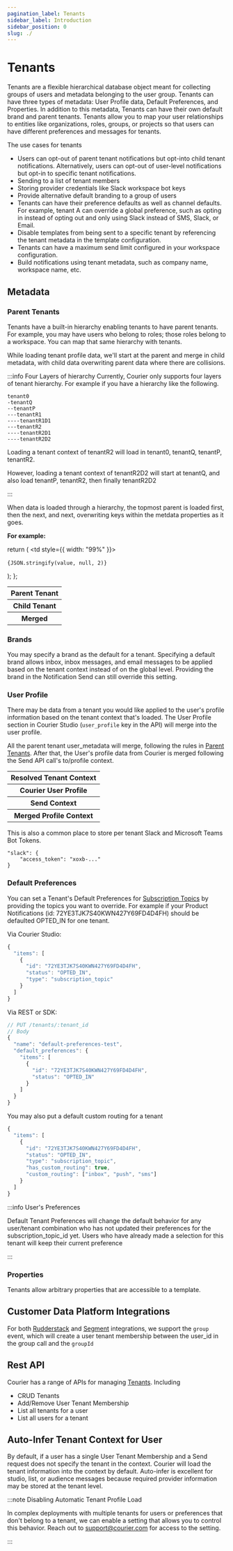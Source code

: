 ```yaml
---
pagination_label: Tenants
sidebar_label: Introduction
sidebar_position: 0
slug: ./
---
```


# Tenants

Tenants are a flexible hierarchical database object meant for collecting groups of users and metadata belonging to the user group. Tenants can have three types of metadata: User Profile data, Default Preferences, and Properties. In addition to this metadata, Tenants can have their own default brand and parent tenants. Tenants allow you to map your user relationships to entities like organizations, roles, groups, or projects so that users can have different preferences and messages for tenants.

The use cases for tenants

- Users can opt-out of parent tenant notifications but opt-into child tenant notifications. Alternatively, users can opt-out of user-level notifications but opt-in to specific tenant notifications.
- Sending to a list of tenant members
- Storing provider credentials like Slack workspace bot keys
- Provide alternative default branding to a group of users
- Tenants can have their preference defaults as well as channel defaults. For example, tenant A can override a global preference, such as opting in instead of opting out and only using Slack instead of SMS, Slack, or Email.
- Disable templates from being sent to a specific tenant by referencing the tenant metadata in the template configuration.
- Tenants can have a maximum send limit configured in your workspace configuration.
- Build notifications using tenant metadata, such as company name, workspace name, etc.

## Metadata

### Parent Tenants

Tenants have a built-in hierarchy enabling tenants to have parent tenants. For example, you may have users who belong to roles; those roles belong to a workspace. You can map that same hierarchy with tenants.

While loading tenant profile data, we'll start at the parent and merge in child metadata, with child data overwriting parent data where there are collisions.

:::info Four Layers of hierarchy
Currently, Courier only supports four layers of tenant hierarchy. For example if you have a hierarchy like the following.

```
tenant0
-tenantQ
--tenantP
---tenantR1
----tenantR1D1
---tenantR2
----tenantR2D1
----tenantR2D2
```

Loading a tenant context of tenantR2 will load in tenant0, tenantQ, tenantP, tenantR2.

However, loading a tenant context of tenantR2D2 will start at tenantQ, and also load tenantP, tenantR2, then finally tenantR2D2

:::

When data is loaded through a hierarchy, the topmost parent is loaded first, then the next, and next, overwriting keys within the metdata properties as it goes.

**For example:**

  return (
    <td style={{ width: "99%" }}>
      <pre>
        <code>{JSON.stringify(value, null, 2)}</code>
      </pre>
    </td>
  );
};

<table>
  <tbody>
    <tr>
      <th>Parent Tenant</th>
      <TableCellCode
        value={{ brand_id: "brandX", user_profile: { key1: "value1", key3: "valueA" } }}
      />
    </tr>
    <tr>
      <th>Child Tenant</th>
      <TableCellCode
        value={{ brand_id: "brandY", user_profile: { key2: "value2", key3: "valueB" } }}
      />
    </tr>
    <tr>
      <th>Merged</th>
      <TableCellCode
        value={{
          brand_id: "brandY",
          user_profile: { key1: "value1", key2: "value2", key3: "valueB" },
        }}
      />
    </tr>
  </tbody>
</table>

### Brands

You may specify a brand as the default for a tenant. Specifying a default brand allows inbox, inbox messages, and email messages to be applied based on the tenant context instead of on the global level. Providing the brand in the Notification Send can still override this setting.

### User Profile

There may be data from a tenant you would like applied to the user's profile information based on the tenant context that's loaded. The User Profile section in Courier Studio (`user_profile` key in the API) will merge into the user profile.

All the parent tenant user_metadata will merge, following the rules in [Parent Tenants](#parent-tenants). After that, the User's profile data from Courier is merged following the Send API call's to/profile context.

<table>
  <tbody>
    <tr>
      <th>Resolved Tenant Context</th>
      <TableCellCode
        value={{ user_profile: { key1: "value1", key2: "valueA", key3: "X", foo: "bar" } }}
      />
    </tr>
    <tr>
      <th>Courier User Profile</th>
      <TableCellCode value={{ key2: "valueB", key4: "Y", foo: "baz" }} />
    </tr>
    <tr>
      <th>Send Context</th>
      <TableCellCode value={{ to: { key2: "valueC", key5: true } }} />
    </tr>
    <tr>
      <th>Merged Profile Context</th>
      <TableCellCode
        value={{
          foo: "baz",
          key1: "value1",
          key2: "valueC",
          key3: "X",
          key4: "Y",
          key5: true,
        }}
      />
    </tr>
  </tbody>
</table>

This is also a common place to store per tenant Slack and Microsoft Teams Bot Tokens.

```
"slack": {
    "access_token": "xoxb-..."
}
```

### Default Preferences

You can set a Tenant's Default Preferences for [Subscription Topics](../preferences/preference-center/designer/#subscription-topics) by providing the topics you want to override. For example if your Product Notifications (id: 72YE3TJK7S40KWN427Y69FD4D4FH) should be defaulted OPTED_IN for one tenant.

Via Courier Studio:

```javascript
{
  "items": [
    {
      "id": "72YE3TJK7S40KWN427Y69FD4D4FH",
      "status": "OPTED_IN",
      "type": "subscription_topic"
    }
  ]
}
```

Via REST or SDK:

```javascript
// PUT /tenants/:tenant_id
// Body
{
  "name": "default-preferences-test",
  "default_preferences": {
    "items": [
      {
        "id": "72YE3TJK7S40KWN427Y69FD4D4FH",
        "status": "OPTED_IN"
      }
    ]
  }
}
```

You may also put a default custom routing for a tenant

```javascript
{
  "items": [
    {
      "id": "72YE3TJK7S40KWN427Y69FD4D4FH",
      "status": "OPTED_IN",
      "type": "subscription_topic",
      "has_custom_routing": true,
      "custom_routing": ["inbox", "push", "sms"]
    }
  ]
}
```

:::info User's Preferences

Default Tenant Preferences will change the default behavior for any user/tenant combination who has not updated their preferences for the subscription_topic_id yet. Users who have already made a selection for this tenant will keep their current preference

:::

### Properties

Tenants allow arbitrary properties that are accessible to a template.

## Customer Data Platform Integrations

For both [Rudderstack](../../external-integrations/rudderstack) and [Segment](../../external-integrations/segment/segment-integration) integrations, we support the `group` event, which will create a user tenant membership between the user_id in the group call and the `groupId`

## Rest API

Courier has a range of APIs for managing [Tenants](/reference/tenants). Including

- CRUD Tenants
- Add/Remove User Tenant Membership
- List all tenants for a user
- List all users for a tenant

## Auto-Infer Tenant Context for User

By default, if a user has a single User Tenant Membership and a Send request does not specify the tenant in the context. Courier will load the tenant information into the context by default. Auto-infer is excellent for studio, list, or audience messages because required provider information may be stored at the tenant level.

:::note Disabling Automatic Tenant Profile Load

In complex deployments with multiple tenants for users or preferences that don't belong to a tenant, we can enable a setting that allows you to control this behavior. Reach out to support@courier.com for access to the setting.

:::
